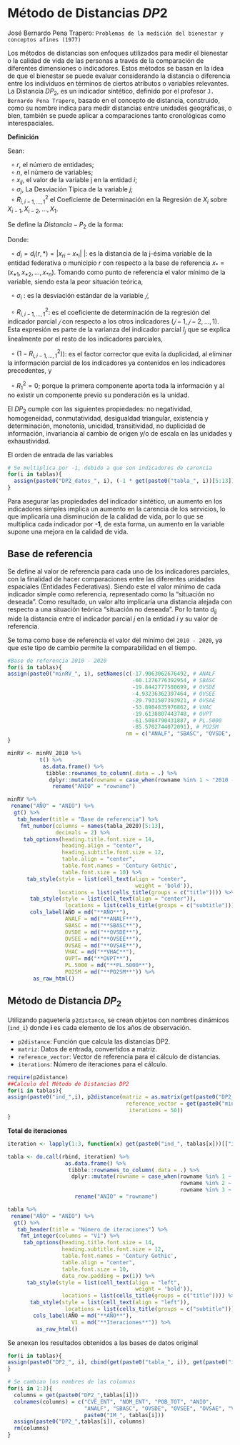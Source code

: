 # Método de Distancias $DP2$  {.unlisted .unnumbered}


José Bernardo Pena Trapero: `Problemas de la medición del bienestar y conceptos afines (1977)` 

Los métodos de distancias son enfoques utilizados para medir el bienestar o la calidad de vida de las personas a través de la comparación de diferentes dimensiones o indicadores. Estos métodos se basan en la idea de que el bienestar se puede evaluar considerando la distancia o diferencia entre los individuos en términos de ciertos atributos o variables relevantes.   
La Distancia $DP_{2}$, es un indicador sintético, definido por el profesor `J. Bernardo Pena Trapero`, basado en el concepto de distancia, construido, como su nombre indica para medir distancias entre unidades geográficas, o bien, también se puede aplicar a comparaciones tanto cronológicas como interespaciales.     
   

**Definición**

Sean:   

$\:\:\circ\:r$, el número de entidades;  
$\:\:\circ\:n$, el número de variables;  
$\:\:\circ\:x_{ij}$, el valor de la variable j en la entidad $i$;  
$\:\:\circ\:\sigma_{j}$, La Desviación Típica de la variable $j$;   
$\:\:\circ\:R^{2}_{i,i-1,...,1}$ el Coeficiente de Determinación en la Regresión de $X_{i}$ sobre $X_{i-1},X_{i-2},...,X_{1}$. 

Se define la $Distancia-P_{2}$ de la forma:    

\begin{align}
DP_{2}=\sum^{n}_{i=1}\frac{d_{i}}{\sigma_{i}}(1-R^{2}_{i,i-1,...,1})\:\:;\;\;con \:\:R^{2}_{1}=0
\end{align}

Donde:     

$\:\:\circ\:d_{i} = d_{i}(r,*) = |x_{ri}-x_{*i}|$ |: es la distancia de la j-ésima variable de la entidad federativa o municipio $r$ con respecto a la base de referencia $x_{*}=(x_{*1}, x_{*2},..., x_{*n})$. Tomando como punto de referencia el valor mínimo de la variable, siendo esta la peor situación teórica,      

 $\:\:\circ\:\sigma_{i}$ : es la desviación estándar de la variable $𝑗$,     
 
 $\:\:\circ\:R^{2}_{i,i-1,...,1}$: es el coeficiente de determinación de la regresión del indicador parcial $𝑗$ con respecto a los otros indicadores $(𝑗−1,𝑗−2,…,1)$. Esta expresión es parte de la varianza del indicador parcial $I_{j}$ que se explica linealmente por el resto de los indicadores parciales,        

$\:\:\circ\:(1-R^{2}_{i,i-1,...,1})$): es el factor corrector que evita la duplicidad, al eliminar la información parcial de los indicadores ya contenidos en los indicadores precedentes, y     

$\:\:\circ\:R^{2}_{1}=0$; porque la primera componente aporta toda la información y al no existir un componente previo su ponderación es la unidad.   

El $DP_{2}$ cumple con las siguientes propiedades: no negatividad, homogeneidad, conmutatividad, desigualdad triangular, existencia y determinación, monotonía, unicidad, transitividad, no duplicidad de información, invariancia al cambio de origen y/o de escala en las unidades y exhaustividad.      


El orden de entrada de las variables

```r
# Se multiplica por -1, debido a que son indicadores de carencia 
for(i in tablas){	
  assign(paste0("DP2_datos_", i), (-1 * get(paste0("tabla_", i))[5:13])) 
}
```

Para asegurar las propiedades del indicador sintético, un aumento en los indicadores simples implica un aumento en la carencia de los servicios, lo que implicaría una disminución de la calidad de vida, por lo que se multiplica cada indicador por **-1**, de esta forma, un aumento en la variable supone una mejora en la calidad de vida.    


## Base de referencia  {-}

Se define al valor de referencia para cada uno de los indicadores parciales, con la finalidad de hacer comparaciones entre las diferentes unidades espaciales (Entidades Federativas). Siendo este el valor mínimo de cada indicador simple como referencia, representado como la “situación no deseada”. Como resultado, un valor alto implicaría una distancia alejada con respecto a una situación teórica “situación no deseada”. Por lo tanto $d_{ij}$ mide la distancia entre el indicador parcial $j$ en la entidad $i$ y su valor de referencia.   

Se toma como base de referencia el valor del mínimo del `2010 - 2020`, ya que este tipo de cambio permite la comparabilidad en el tiempo. 

```r
#Base de referencia 2010 - 2020
for(i in tablas){
assign(paste0("minRV_", i), setNames(c(-17.9063062676492, # ANALF
                                       -60.1276776392954, # SBASC
                                       -19.8442777580699, # OVSDE
                                       -4.93236362397464, # OVSEE
                                       -29.7931507393921, # OVSAE
                                       -53.8984835976862, # VHAC
                                       -19.6138807443748, # OVPT
                                       -61.5084790431887, # PL.5000
                                       -85.5702744072091), # PO2SM
                                     nm = c("ANALF", "SBASC", "OVSDE", "OVSEE", "OVSAE", "VHAC", "OVPT","PL.5000", "PO2SM")))
}
```


```r
minRV <- minRV_2010 %>%
          t() %>%
           as.data.frame() %>%
            tibble::rownames_to_column(.data = .) %>%
             dplyr::mutate(rowname = case_when(rowname %in% 1 ~ "2010 - 2020")) %>%
              rename("ANIO" = "rowname")

minRV %>% 
 rename("AÑO" = "ANIO") %>%
  gt() %>%
   tab_header(title = "Base de referencia") %>%
    fmt_number(columns = names(tabla_2020)[5:13], 
               decimals = 2) %>%
     tab_options(heading.title.font.size = 14, 
                 heading.align = "center",
                 heading.subtitle.font.size = 12,
                 table.align = "center",
                 table.font.names = 'Century Gothic',
                 table.font.size = 10) %>%
      tab_style(style = list(cell_text(align = "center",
                                        weight = 'bold')),
                locations = list(cells_title(groups = c("title")))) %>%
       tab_style(style = list(cell_text(align = "center")),
                  locations = list(cells_title(groups = c("subtitle")))) %>%
       cols_label(AÑO = md("**AÑO**"), 
                  ANALF = md("**ANALF**"),
                  SBASC = md("**SBASC**"),
                  OVSDE = md("**OVSDE**"),
                  OVSEE = md("**OVSEE**"),
                  OVSAE = md("**OVSAE**"),
                  VHAC = md("**VHAC**"),
                  OVPT= md("**OVPT**"),
                  PL.5000 = md("**PL.5000**"), 
                  PO2SM = md("**PO2SM**")) %>%
        as_raw_html() 
```



## Método de Distancia $DP_{2}$  {-}   

Utilizando paquetería `p2distance`,  se crean objetos con nombres dinámicos (`ind_i`) donde **i** es cada elemento de los años de observación.   

- `p2distance`: Función que calcula las distancias DP2.    
- `matriz`: Datos de entrada, convertidos a matriz.   
- `reference_vector`: Vector de referencia para el cálculo de distancias.   
- `iterations`: Número de iteraciones para el cálculo.   

```r
require(p2distance)
##Calculo del Método de Distancias DP2
for(i in tablas){
assign(paste0("ind_",i), p2distance(matriz = as.matrix(get(paste0("DP2_datos_", i))), 
                                     reference_vector = get(paste0("minRV_", i)), 
                                      iterations = 50))
}
```

**Total de iteraciones**

```r
iteration <- lapply(1:3, function(x) get(paste0("ind_", tablas[x]))[["iteration"]])
```


```r
tabla <- do.call(rbind, iteration) %>%
                  as.data.frame() %>%
                   tibble::rownames_to_column(.data = .) %>%
                    dplyr::mutate(rowname = case_when(rowname %in% 1 ~ "2010",
                                                      rowname %in% 2 ~ "2015",
                                                      rowname %in% 3 ~ "2020")) %>%
                     rename("ANIO" = "rowname")

tabla %>% 
 rename("AÑO" = "ANIO") %>%
  gt() %>%
   tab_header(title = "Número de iteraciones") %>%
    fmt_integer(columns = "V1") %>%
     tab_options(heading.title.font.size = 14, 
                 heading.subtitle.font.size = 12,
                 table.font.names = 'Century Gothic',
                 table.align = "center",
                 table.font.size = 10,
                 data_row.padding = px(1)) %>%
      tab_style(style = list(cell_text(align = "left",
                                        weight = 'bold')),
                 locations = list(cells_title(groups = c("title")))) %>%
       tab_style(style = list(cell_text(align = "left")),
                  locations = list(cells_title(groups = c("subtitle")))) %>%
        cols_label(AÑO = md("**AÑO**"), 
                    V1 = md("**Iteraciones**")) %>%
         as_raw_html() 
```


Se anexan los resultados obtenidos a las bases de datos original  

```r
for(i in tablas){
assign(paste0("DP2_", i), cbind(get(paste0("tabla_", i)), get(paste0("ind_", i))[["p2distance"]]))
}

# Se cambian los nombres de las columnas 
for(i in 1:3){
  columns = get(paste0("DP2_",tablas[i]))
  colnames(columns) = c("CVE_ENT", "NOM_ENT", "POB_TOT", "ANIO",
                        "ANALF", "SBASC", "OVSDE", "OVSEE", "OVSAE", "VHAC", "OVPT", "PL.5000", "PO2SM",
                        paste0("IM_", tablas[i]))
  assign(paste0("DP2_",tablas[i]), columns)
  rm(columns)
}
```

